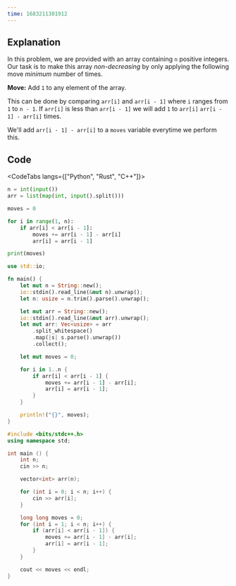```yaml
---
time: 1683211301912
---
```


## Explanation



In this problem, we are provided with an array containing `n` positive integers. Our task is to make this array *non-decreasing* by only applying the following move *minimum* number of times.



**Move:** Add `1` to any element of the array.



This can be done by comparing `arr[i]` and `arr[i - 1]` where `i` ranges from `1` to `n - 1`.
If `arr[i]` is less than `arr[i - 1]` we will add `1` to `arr[i]` `arr[i - 1] - arr[i]` times.



We'll add `arr[i - 1] - arr[i]` to a `moves` variable everytime we perform this.

## Code



<CodeTabs langs={["Python", "Rust", "C++"]}>

```python
n = int(input())
arr = list(map(int, input().split()))

moves = 0

for i in range(1, n):
    if arr[i] < arr[i - 1]:
        moves += arr[i - 1] - arr[i]
        arr[i] = arr[i - 1]

print(moves)
```

```rust
use std::io;

fn main() {
    let mut n = String::new();
    io::stdin().read_line(&mut n).unwrap();
    let n: usize = n.trim().parse().unwrap();

    let mut arr = String::new();
    io::stdin().read_line(&mut arr).unwrap();
    let mut arr: Vec<usize> = arr
        .split_whitespace()
        .map(|s| s.parse().unwrap())
        .collect();

    let mut moves = 0;

    for i in 1..n {
        if arr[i] < arr[i - 1] {
            moves += arr[i - 1] - arr[i];
            arr[i] = arr[i - 1];
        }
    }

    println!("{}", moves);
}
```

```cpp
#include <bits/stdc++.h>
using namespace std;

int main () {
    int n;
    cin >> n;

    vector<int> arr(n);

    for (int i = 0; i < n; i++) {
        cin >> arr[i];
    }

    long long moves = 0;
    for (int i = 1; i < n; i++) {
        if (arr[i] < arr[i - 1]) {
            moves += arr[i - 1] - arr[i];
            arr[i] = arr[i - 1];
        }
    }

    cout << moves << endl;
}
```

</CodeTabs>
